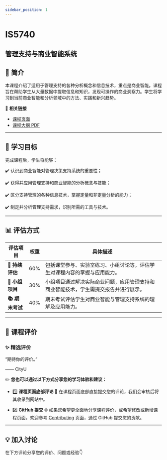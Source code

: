 ```yaml
---
sidebar_position: 1
---
```


# IS5740
## 管理支持与商业智能系统

## **📘 简介**
本课程介绍了适用于管理支持的各种分析概念和信息技术，重点是商业智能。课程旨在帮助学生从大量数据中提取信息和知识，发现可操作的商业洞察力。学生将学习到当前商业智能和分析领域中的方法、实践和新兴趋势。

🔗 **相关链接**
- [课程页面](https://www.cityu.edu.hk/catalogue/pg/202425/course/IS5740.htm)
- [课程大纲 PDF](https://www.cityu.edu.hk/catalogue/pg/202425/course/IS5740.pdf)

---

## **🎯 学习目标**

完成课程后，学生将能够：

✔️ 认识到商业智能对管理决策支持系统的重要性；

✔️ 获得并应用管理支持和商业智能的分析概念与技能；

✔️ 区分支持管理的各种信息技术，掌握定量和非定量分析的能力；

✔️ 制定并分析管理支持需求，识别所需的工具与技术。

---

## **📊 评估方式**

| **评估项目**          | **权重** | **具体描述**                                                                                       |
|----------------------|---------|---------------------------------------------------------------------------------------------------|
| **📄 持续评估**       | 60%     | 包括课堂参与、实验室练习、小组讨论等，评估学生对课程内容的掌握与应用能力。                      |
| **📝 小组项目**       | 30%     | 小组项目通过解决实际商业问题，应用管理支持和商业智能技术，学生需提交报告并进行展示。            |
| **📚 期末考试**       | 40%     | 期末考试评估学生对商业智能与管理支持系统的理解及应用能力。                                       |

---

## **💬 课程评价**

### ✨ **精选评价**
<div className={commentStyles.commentBox}>
    <p className={commentStyles.commentText}>
        “期待你的评价。”
    </p>
    <p className={commentStyles.commentAuthor}>—— CityU</p>
</div>

✏️ **您也可以通过以下方式分享您的学习体验和建议：**

- 1️⃣ **课程页面底部评论**
💬 在课程页面底部直接提交您的评论，我们会审核后将其收录到网站中。

- 2️⃣ **GitHub 提交**
🌐 如果您希望更全面地分享课程评价，或希望修改或新增课程页面，欢迎参考 [Contributing](/contributing) 页面，通过 GitHub 提交您的贡献。


---

## **💡 加入讨论**

在下方评论分享您的评价、问题或经验👇
<Utterances />
